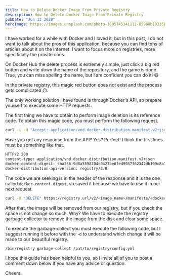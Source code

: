 ```yaml
---
title: How to Delete Docker Image From Private Registry
description: How to Delete Docker Image From Private Registry
pubDate: "Jun 12 2020"
heroImage: https://images.unsplash.com/photo-1605745341112-85968b19335b?ixlib=rb-4.0.3&ixid=M3wxMjA3fDB8MHxwaG90by1wYWdlfHx8fGVufDB8fHx8fA%3D%3D&auto=format&fit=crop&w=2971&q=80
---
```


I have worked for a while with Docker and I loved it, but in this post, I do not want to talk about the pros of this application, because you can find tons of articles about it on the Internet. I want to focus more on registries, more specifically the private ones.

On Docker Hub the delete process is extremely simple, just click a big red button and write down the name of the repository, and the game is done. True, you can miss spelling the name, but I am confident you can do it! 😄

In the private registry, this magic red button does not exist and the process gets complicated ☹️.

The only working solution I have found is through Docker's API, so prepare yourself to execute some HTTP requests.

The first thing we have to obtain to perform image deletion is its reference code. To obtain this magic code, you must perform the following request.

```bash
curl -i -H "Accept: application/vnd.docker.distribution.manifest.v2+json" https://registry.url/v2/<image_name>/manifests/<image_tag>
```

Have you got any response from the API? Yes? Perfect! I think the first lines must be something like that.

```bash
HTTP/2 200
content-type: application/vnd.docker.distribution.manifest.v2+json
docker-content-digest: sha256:9d8a5598704c0427be6fed9937f62342db199c8a73083695f545e93fac3b08d8
docker-distribution-api-version: registry/2.0
```

The code we are seeking is in the header of the response and it is the one called `docker-content-digest`, so saved it because we have to use it in our next request.

```bash
curl -X "DELETE" https://registry.url/v2/<image_name>/manifests/<docker-content-digest>
```

After that, the image will be removed from our registry, but if you check the space is not change so much. Why? We have to execute the registry garbage collector to remove the image from the disk and clear some space.

To execute the garbage-collect you must execute the following code, but I suggest running it before with the `-d` to understand which change it will be made to our beautiful registry.

```bash
/bin/registry garbage-collect /pat/to/registry/config.yml
```

I hope this guide has been helpful to you, so I invite all of you to post a comment down below if you have any advice or question.

Cheers!
